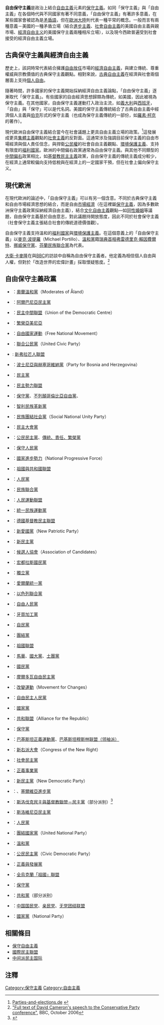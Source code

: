 {{Conservatism}}
'''自由保守主義'''是政治上結合[[自由主義|自由主義]]元素的[[保守主義|保守主義]]。如同「保守主義」與「自由主義」在各個時代與不同國家有著不同意義，「自由保守主義」有著許多意義，在某些國家會被認為是[[矛盾語|矛盾語]]，但在[[歐洲大陸|歐洲大陸]]則代表一種平常的概念。一般而言有兩種意義－美國的一種矛盾立場（結合[[進步主義|進步主義]]、[[社會自由主義|社會自由主義]]的美國自由主義與親市場、[[經濟自由主义|經濟自由主义]]的美國保守主義兩種相斥立場），以及現今西歐普遍受到社會接受的經濟自由主義立場。

==古典保守主義與經濟自由主義==
歷史上，該詞時常代表結合擁護[[自由放任|自由放任]]市場的[[經濟自由主義|經濟自由主義]]，與建立傳統、尊重權威與宗教價值的古典保守主義觀點。相對來說，[[古典自由主義|古典自由主義]]在經濟與社會兩個層面上支持[[個人主義|個人自由]]。

隨著時間，許多國家的保守主義開始採納經濟自由主義論點，「自由保守主義」逐漸取代「保守主義」。有些國家的自由經濟思想歸類為傳統，如美國，因此被視為保守主義。在其他國家，自由保守主義運動打入政治主流，如[[義大利|義大利]]與[[西班牙|西班牙]]，「自由」與「保守」可以是代名詞。美國的保守主義傳統結合了古典自由主義中經濟個人主義與[[埃德蒙·伯克|伯克]]形式的保守主義（也成為保守主義傳統的一部份，如[[羅素·柯克|羅素·柯克]]的著作）。

現代歐洲自由保守主義結合當今在社會議題上更具自由主義立場的政策。<ref>[http://www.parties-and-elections.de/contents.html Parties-and-elections.de] {{de icon}}</ref>這發展成更具[[集體主義|集體主義]]觀點的[[社會主義|社會主義]]的反對面。這通常涉及強調目前保守主義的自由市場經濟與個人責任信念，與捍衛[[公民權|公民權]]的社會自由主義觀點、[[環境保護主義|環境保護主義]]、支持有限度的[[福利國家|福利國家]]。歐洲的中間偏右政黨通常為自由保守主義。與其他不同類型的[[中間偏右|中間偏右]]政黨相比，如[[基督教民主主義|基督教民主主義]]政黨，自由保守主義的傳統主義成分較少，在經濟上通常較偏向支持低稅與在經濟上的一定國家干預，但在社會上偏向保守主义。

==現代歐洲==
在現代歐洲的論述中，「自由保守主義」可以有另一個含意。不同於古典保守主義和自由市場經濟思想的結合，而是自由[[市場經濟|市場經濟]]（在這裡屬[[財政保守主義|保守主義]]，因為多數歐洲保守主義政黨採納經濟自由主義），結合[[文化自由主義|文化自由主義]]觀點—如[[同性婚姻|同性婚姻]]等議題，自由保守主義基於自由意志，對此議題持開放態度，因此不同於社會保守主義（社會保守主義主張結合社會的傳統道德價值觀）。

自由保守主義支持溫和的[[福利國家|福利國家]]與[[環境保護主義|環境保護主義]]。在這個意義上的「自由保守主義」以[[麥克·波提羅|麥克·波提羅]]（Michael Portillo）、[[溫和黨|溫和黨]]籍[[瑞典首相|瑞典首相]][[弗雷德里克·賴因費爾特|弗雷德里克·賴因費爾特]]、[[保守黨_(挪威)|挪威保守黨]]、[[芬蘭民族聯合黨|芬蘭民族聯合黨]]為代表。

[[大衛·卡麥隆|大衛·卡麥隆]]在與[[BBC|BBC]]的訪談中自稱為自由保守主義者。他定義為相信個人自由與人權，但對於「改造世界的宏偉計畫」採取懷疑態度。<ref>[http://news.bbc.co.uk/2/hi/uk_news/politics/5407714.stm "Full text of David Cameron's speech to the Conservative Party conference"], BBC, October 2006</ref>

==自由保守主義政黨==
{{div col|colwidth=30em}}
*{{奧蘭群島}}：[[奧蘭溫和黨|奧蘭溫和黨]]（Moderates of Åland）
* {{阿爾巴尼亞}}：[[阿爾巴尼亞民主黨|阿爾巴尼亞民主黨]]
* {{阿根廷}}：[[民主中間聯盟_(阿根廷)|民主中間聯盟]]（Union of the Democratic Centre）
* {{亞美尼亞}}：[[繁榮亞美尼亞|繁榮亞美尼亞]]
* {{巴哈馬}}：[[自由國家運動|自由國家運動]]（Free National Movement）
* {{白俄羅斯}}：[[聯合公民黨|聯合公民黨]]（United Civic Party）
* {{比利時}}: [[新弗拉芒人聯盟|新弗拉芒人聯盟]]
* {{flag|波士尼亞與赫塞哥維納}}：[[波士尼亞與赫塞哥維納黨|波士尼亞與赫塞哥維納黨]]（Party for Bosnia and Herzegovina）
* {{巴西}}：[[民主黨_(巴西)|民主黨]]
* {{保加利亞}}：[[民主勢力聯盟_(保加利亞)|民主勢力聯盟]]
* {{加拿大}}：[[加拿大保守黨|保守黨]]、[[不列顛哥倫比亞自由黨|不列顛哥倫比亞自由黨]]、{{tsl|en|Saskatchewan Party|薩克其萬黨}}
* {{智利}}：[[智利民族革新党|智利民族革新黨]]
* {{flag|哥倫比亞}}：[[民族團結社会黨|民族團結社会黨]]（Social National Unity Party）
* {{flag|賽普勒斯}}：[[民主大會黨|民主大會黨]]
* {{捷克}}：[[公民民主黨|公民民主黨]]、[[傳統、責任、繁榮黨|傳統、責任、繁榮黨]]
* {{丹麥}}：[[保守人民黨_(丹麥)|保守人民黨]]
* {{flag|多明尼加}}：[[國家進步勢力|國家進步勢力]]（National Progressive Force）
* {{愛沙尼亞}}：[[祖國與共和國聯盟|祖國與共和國聯盟]]
* {{flag|法羅群島}}：[[人民黨_(法羅群島)|人民黨]]
* {{芬蘭}}：[[芬蘭民族聯合黨|民族聯合黨]]
* {{法國}}：[[人民運動聯盟|人民運動聯盟]]
* {{flag|喬治亞}}：[[統一民族運動黨|統一民族運動黨]]
* {{德國}}：[[德國基督教民主聯盟|德國基督教民主聯盟]]
* {{迦納}}：[[新愛國黨|新愛國黨]]（New Patriotic Party）
* {{希臘}}：[[新民主黨_(希臘)|新民主黨]]
* {{flag|格陵蘭}}：[[候選人協會_(格陵蘭)|候選人協會]]（Association of Candidates）
* {{flag|宏都拉斯}}：[[宏都拉斯國民黨|宏都拉斯國民黨]]
* {{flag|冰島}}：[[獨立黨_(冰島)|獨立黨]]
* {{愛爾蘭}}：[[愛爾蘭統一黨|愛爾蘭統一黨]]
* {{以色列}}：[[以色列聯合黨|以色列聯合黨]]
* {{義大利}}：[[自由人民黨_(義大利)|自由人民黨]]
* {{flag|牙買加}}：[[牙買加工黨|牙買加工黨]]
* {{日本}}：[[日本自由民主黨|自民黨]]
* {{拉脫維亞}}：[[團結黨_(拉脫維亞)|團結黨]]
* {{flag|立陶宛}}：[[祖國聯盟－立陶宛基督教民主黨|祖國聯盟]]
* {{flag|馬來西亞}}：[[馬來西亞華人公會|馬華]]、[[馬來西亞印度國民大會黨|國大黨]]、[[土著團結黨|土團黨]]
* {{flag|馬爾他}}：[[國民黨_(馬爾他)|國民黨]]
* {{flag|摩爾多瓦}}：[[摩爾多瓦自由民主黨|摩爾多瓦自由民主黨]]
* {{蒙古}}：[[改變運動|改變運動]]（Movement for Changes）
* {{荷蘭}}：[[自由民主人民黨|自由民主人民黨]]
* {{紐西蘭}}：[[新西兰国家党|國家黨]]
* {{flag|尼加拉瓜}}：[[共和聯盟_(尼加拉瓜)|共和聯盟]]（Alliance for the Republic）
* {{挪威}}：[[保守黨_(挪威)|保守黨]]
* {{巴基斯坦}}：[[巴基斯坦正義運動黨|巴基斯坦正義運動黨]]、[[巴基斯坦穆斯林联盟（领袖派）|巴基斯坦穆斯林联盟（领袖派）]]
* {{波蘭}}：[[新右派大會|新右派大會]]（Congress of the New Right）
* {{葡萄牙}}：[[社會民主黨_(葡萄牙)|社會民主黨]]
* {{俄羅斯}}：[[正義事業黨|正義事業黨]]
* {{flag|聖文森及格瑞那丁}}：[[新民主黨_(聖文森)|新民主黨]]（New Democratic Party）
* {{flag|塞爾維亞}}：{{tsl|en|G17 Plus|G17+}}、[[塞爾維亞進步黨|塞爾維亞進步黨]]
* {{斯洛伐克}}：[[斯洛伐克民主與基督教聯盟－民主黨|斯洛伐克民主與基督教聯盟－民主黨]]（部分派别）<ref>{{cite book |author=Alfio Cerami |title=Social Policy in Central and Eastern Europe: The Emergence of a New European Welfare Regime |url=https://books.google.com/books?id=MJdWwGKl2iAC&pg=PA29 |year=2006 |publisher=LIT Verlag Münster |isbn=978-3-8258-9699-7 |pages=29–}}</ref>
* {{flag|斯洛維尼亞}}：[[斯洛維尼亞民主黨|斯洛維尼亞民主黨]]
* {{西班牙}}：[[西班牙人民黨|人民黨]]
* {{斯里蘭卡}}：[[團結國家黨|團結國家黨]]（United National Party）
* {{瑞典}}：[[溫和黨|溫和黨]]
* {{CHE}}：[[瑞士公民民主黨|公民民主黨]]（Civic Democratic Party）
* {{土耳其}}：[[正義與發展黨_(土耳其)|正義與發展黨]]
* {{烏克蘭}}：[[全烏克蘭「祖國」聯盟|全烏克蘭「祖國」聯盟]]
* {{英國}}：[[保守黨_(英國)|保守黨]]
* {{美國}}：[[共和黨_(美國)|共和黨]]（部分派别）{{sfn|Slomp|2011|p=[https://books.google.com/books?id=V1uzkNq8xfIC&pg=PA107 107]}}
* {{ROC}}：[[中国国民党|中国国民党]]、[[亲民党|亲民党]]、[[无党团结联盟|无党团结联盟]]
* {{flag|烏拉圭}}：[[民族党_(烏拉圭)|國家黨]]（National Party）
{{div col end}}

==相關條目==
*[[保守自由主義|保守自由主義]]
*[[国际民主联盟|國際民主聯盟]]
*[[中间派民主国际|中间派民主国际]]

==注釋==
{{reflist}}

[[Category:保守主義|Category:保守主義]]
[[Category:自由主義|Category:自由主義]]